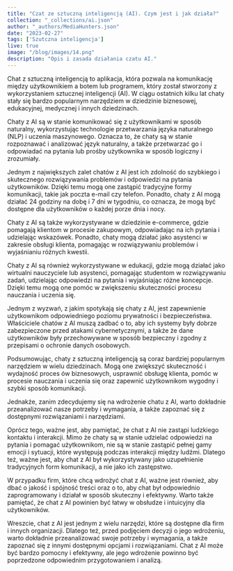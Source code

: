 ```yaml
---
title: "Czat ze sztuczną inteligencją (AI). Czym jest i jak działa?"
collection: "_collections/ai.json"
author: "_authors/MediaHunters.json"
date: "2023-02-27"
tags: ['Szutczna inteligencja']
live: true
image: "/blog/images/14.png"
description: "Opis i zasada działania czatu AI."
---
```


Chat z sztuczną inteligencją to aplikacja, która pozwala na komunikację między
użytkownikiem a botem lub programem, który został stworzony z wykorzystaniem
sztucznej inteligencji (AI). W ciągu ostatnich kilku lat chaty stały się bardzo
popularnym narzędziem w dziedzinie biznesowej, edukacyjnej, medycznej i innych
dziedzinach.

Chaty z AI są w stanie komunikować się z użytkownikami w sposób naturalny,
wykorzystując technologie przetwarzania języka naturalnego (NLP) i uczenia
maszynowego. Oznacza to, że chaty są w stanie rozpoznawać i analizować język
naturalny, a także przetwarzać go i odpowiadać na pytania lub prośby użytkownika w
sposób logiczny i zrozumiały.

Jednym z największych zalet chatów z AI jest ich zdolność do szybkiego i
skutecznego rozwiązywania problemów i odpowiedzi na pytania użytkowników.
Dzięki temu mogą one zastąpić tradycyjne formy komunikacji, takie jak poczta e-mail
czy telefon. Ponadto, chaty z AI mogą działać 24 godziny na dobę i 7 dni w tygodniu,
co oznacza, że ​​mogą być dostępne dla użytkowników o każdej porze dnia i nocy.

Chaty z AI są także wykorzystywane w dziedzinie e-commerce, gdzie pomagają
klientom w procesie zakupowym, odpowiadając na ich pytania i udzielając
wskazówek. Ponadto, chaty mogą działać jako asystenci w zakresie obsługi klienta,
pomagając w rozwiązywaniu problemów i wyjaśnianiu różnych kwestii.

Chaty z AI są również wykorzystywane w edukacji, gdzie mogą działać jako wirtualni
nauczyciele lub asystenci, pomagając studentom w rozwiązywaniu zadań, udzielając
odpowiedzi na pytania i wyjaśniając różne koncepcje. Dzięki temu mogą one pomóc
w zwiększeniu skuteczności procesu nauczania i uczenia się.

Jednym z wyzwań, z jakim spotykają się chaty z AI, jest zapewnienie użytkownikom
odpowiedniego poziomu prywatności i bezpieczeństwa. Właściciele chatów z AI
muszą zadbać o to, aby ich systemy były dobrze zabezpieczone przed atakami
cybernetycznymi, a także że dane użytkowników były przechowywane w sposób
bezpieczny i zgodny z przepisami o ochronie danych osobowych.

Podsumowując, chaty z sztuczną inteligencją są coraz bardziej popularnym
narzędziem w wielu dziedzinach. Mogą one zwiększyć skuteczność i wydajność
proces ów biznesowych, usprawnić obsługę klienta, pomóc w procesie nauczania i
uczenia się oraz zapewnić użytkownikom wygodny i szybki sposób komunikacji.

Jednakże, zanim zdecydujemy się na wdrożenie chatu z AI, warto dokładnie
przeanalizować nasze potrzeby i wymagania, a także zapoznać się z dostępnymi
rozwiązaniami i narzędziami.

Oprócz tego, ważne jest, aby pamiętać, że chat z AI nie zastąpi ludzkiego kontaktu i
interakcji. Mimo że chaty są w stanie udzielać odpowiedzi na pytania i pomagać
użytkownikom, nie są w stanie zastąpić pełnej gamy emocji i sytuacji, które
występują podczas interakcji między ludźmi. Dlatego też, ważne jest, aby chat z AI
był wykorzystywany jako uzupełnienie tradycyjnych form komunikacji, a nie jako ich
zastępstwo.

W przypadku firm, które chcą wdrożyć chat z AI, ważne jest również, aby dbać o
jakość i spójność treści oraz o to, aby chat był odpowiednio zaprogramowany i działał
w sposób skuteczny i efektywny. Warto także pamiętać, że chat z AI powinien być
łatwy w obsłudze i intuicyjny dla użytkowników.

Wreszcie, chat z AI jest jednym z wielu narzędzi, które są dostępne dla firm i innych
organizacji. Dlatego też, przed podjęciem decyzji o jego wdrożeniu, warto dokładnie
przeanalizować swoje potrzeby i wymagania, a także zapoznać się z innymi
dostępnymi opcjami i rozwiązaniami. Chat z AI może być bardzo pomocny i
efektywny, ale jego wdrożenie powinno być poprzedzone odpowiednim
przygotowaniem i analizą.